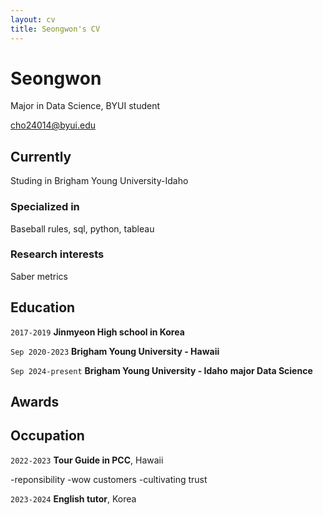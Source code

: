 ```yaml
---
layout: cv
title: Seongwon's CV
---
```

# Seongwon
Major in Data Science, BYUI student

<div id="webaddress">
<a href="cho24014@byui.edu">cho24014@byui.edu</a>



## Currently

Studing in Brigham Young University-Idaho

### Specialized in

Baseball rules, sql, python, tableau


### Research interests

Saber metrics


## Education

`2017-2019`
__Jinmyeon High school in Korea__

`Sep 2020-2023`
__Brigham Young University - Hawaii__

`Sep 2024-present`
__Brigham Young University - Idaho__
__major Data Science__





## Awards


## Occupation

`2022-2023`
__Tour Guide in PCC__, Hawaii

-reponsibility
-wow customers
-cultivating trust

`2023-2024`
__English tutor__, Korea



<!-- ### Footer

Last updated: 12 2024 -->